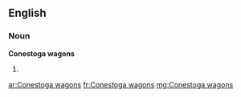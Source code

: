 ==English==

===Noun===
'''Conestoga wagons'''

# {{plural of|Conestoga wagon}}

[[ar:Conestoga wagons]]
[[fr:Conestoga wagons]]
[[mg:Conestoga wagons]]